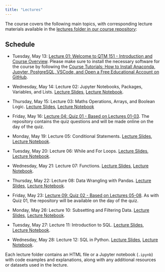 ```yaml
---
title: "Lectures"
---
```


The course covers the following main topics, with corresponding lecture
materials available in the [lectures folder in our course repository](https://github.com/danilofreire/qtm151-summer/tree/main/lectures):

## Schedule

- Tuesday, May 13: [Lecture 01: Welcome to QTM 151 - Introduction and Course Overview](https://raw.githack.com/danilofreire/qtm151-summer/main/lectures/lecture-01/01-introduction.html).
  Please make sure to install the necessary software for the course by following the [Course Tutorials: How to Install Anaconda, Jupyter, PostgreSQL, VSCode, and Open a Free Educational Account on GitHub](https://danilofreire.github.io/qtm151/tutorials/tutorials.html).

- Wednesday, May 14: Lecture 02: Jupyter Notebooks, Packages, Variables, and Lists. [Lecture Slides](https://raw.githack.com/danilofreire/qtm151-summer/main/lectures/lecture-02/02-jupyter-variables.html), [Lecture Notebook](https://github.com/danilofreire/qtm151-summer/blob/main/lectures/lecture-02/02-jupyter-variables.ipynb). 

- Thursday, May 15: Lecture 03: Maths Operations, Arrays, and Boolean Logic. [Lecture Slides](https://raw.githack.com/danilofreire/qtm151-summer/main/lectures/lecture-03/03-maths-boolean.html), [Lecture Notebook](https://github.com/danilofreire/qtm151-summer/blob/main/lectures/lecture-03/03-maths-boolean.ipynb)

- Friday, May 16: [Lecture 04: Quiz 01 - Based on Lectures 01-03](https://github.com/danilofreire/qtm151-summer-quiz01/). The repository contains the quiz questions and will be made online on the day of the quiz.

- Monday, May 19: Lecture 05: Conditional Statements. [Lecture Slides](https://raw.githack.com/danilofreire/qtm151-summer/main/lectures/lecture-05/05-conditional-statements.html), [Lecture Notebook](https://github.com/danilofreire/qtm151-summer/blob/main/lectures/lecture-05/05-conditional-statements.ipynb).

- Tuesday, May 20: Lecture 06: While and For Loops. [Lecture Slides](https://raw.githack.com/danilofreire/qtm151-summer/main/lectures/lecture-06/06-loops.html), [Lecture Notebook](https://github.com/danilofreire/qtm151-summer/blob/main/lectures/lecture-06/06-loops.ipynb).

- Wednesday, May 21: Lecture 07: Functions. [Lecture Slides](https://raw.githack.com/danilofreire/qtm151-summer/main/lectures/lecture-07/07-functions.html), [Lecture Notebook](https://github.com/danilofreire/qtm151-summer/blob/main/lectures/lecture-07/07-functions.ipynb).

- Thursday, May 22: Lecture 08: Data Wrangling with Pandas. [Lecture Slides](https://raw.githack.com/danilofreire/qtm151-summer/main/lectures/lecture-08/08-data-wrangling.html), [Lecture Notebook](https://github.com/danilofreire/qtm151-summer/blob/main/lectures/lecture-08/08-data-wrangling.ipynb).

- Friday, May 23: [Lecture 09: Quiz 02 - Based on Lectures 05-08](https://github.com/danilofreire/qtm151-summer-quiz02/). As with Quiz 01, the repository will be available on the day of the quiz.

- Monday, May 26: Lecture 10: Subsetting and Filtering Data. [Lecture Slides](https://raw.githack.com/danilofreire/qtm151-summer/main/lectures/lecture-10/10-subsetting-data.html), [Lecture Notebook](https://github.com/danilofreire/qtm151-summer/blob/main/lectures/lecture-10/10-subsetting-data.ipynb).

- Tuesday, May 27: Lecture 11: Introduction to SQL. [Lecture Slides](https://raw.githack.com/danilofreire/qtm151-summer/main/lectures/lecture-11/11-introduction-sql.html), [Lecture Notebook](https://github.com/danilofreire/qtm151-summer/blob/main/lectures/lecture-11/11-introduction-sql.ipynb).

- Wednesday, May 28: Lecture 12: SQL in Python. [Lecture Slides](https://raw.githack.com/danilofreire/qtm151-summer/main/lectures/lecture-12/12-sql-python.html), [Lecture Notebook](https://github.com/danilofreire/qtm151-summer/blob/main/lectures/lecture-12/12-sql-python.ipynb).



Each lecture folder contains an HTML file or a Jupyter notebook (`.ipynb`) with code examples and explanations, along with any additional resources or datasets used in the lecture.
